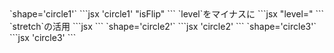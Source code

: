 

<Preview>
	<PreviewTitle>`shape='circle1'`</PreviewTitle>
	<PreviewArea resize p='5'>
		<Box>
			<ShapeDivider shape='circle1' isFlip c='gray'/>
			<Box hasGutter py='50'>
				<Dummy length='l' />
			</Box>
			<ShapeDivider shape='circle1' c='gray'/>
		</Box>
	</PreviewArea>
	<PreviewCode>
		```jsx 'circle1' "isFlip"
		<Box>
			<ShapeDivider shape='circle1' isFlip c='gray'/>
			<Box hasGutter py='50'>
				<Dummy length='l' />
			</Box>
			<ShapeDivider shape='circle1' c='gray'/>
		</Box>
		```
	</PreviewCode>
</Preview>

<Preview>
	<PreviewTitle>`level`をマイナスに</PreviewTitle>
	<PreviewArea resize p='5'>
		<Box>
			<ShapeDivider shape='circle1' isFlip level={-4} c='gray'/>
			<Box hasGutter py='50'>
				<Dummy length='l' />
			</Box>
			<ShapeDivider shape='circle1' level={-4} c='gray'/>
		</Box>
	</PreviewArea>
	<PreviewCode>
		```jsx "level="
		<Box>
			<ShapeDivider shape='circle1' isFlip level={-4} c='gray'/>
			<Box hasGutter py='50'>
				<Dummy length='l' />
			</Box>
			<ShapeDivider shape='circle1' level={-4} c='gray'/>
		</Box>
		```
	</PreviewCode>
</Preview>

<Preview>
	<PreviewTitle>`stretch`の活用</PreviewTitle>
	<PreviewArea resize p='5'>
		<Box>
			<ShapeDivider shape='circle1' isFlip c='gray' level={5} stretch={.25} />
			<Box hasGutter py='50'>
				<Dummy length='l' />
			</Box>
		</Box>
	</PreviewArea>
	<PreviewCode>
		```jsx
		<Box>
			<ShapeDivider shape='circle1' isFlip c='gray' level={5} stretch={.25} />
			<Box hasGutter py='50'>
				<Dummy length='l' />
			</Box>
		</Box>
		```
	</PreviewCode>
</Preview>


<Preview>
	<PreviewTitle>`shape='circle2'`</PreviewTitle>
	<PreviewArea resize p='5'>
		<Box>
			<ShapeDivider shape='circle2' isFlip c='gray'/>
			<Box hasGutter py='50'>
				<Dummy length='l' />
			</Box>
			<ShapeDivider shape='circle2' c='gray' />
		</Box>
	</PreviewArea>
	<PreviewCode>
		```jsx 'circle2'
		<Box>
			<ShapeDivider shape='circle2' isFlip c='gray'/>
			<Box hasGutter py='50'>
				<Dummy length='l' />
			</Box>
			<ShapeDivider shape='circle2' c='gray' />
		</Box>
		```
	</PreviewCode>
</Preview>


<Preview>
	<PreviewTitle>`shape='circle3'`</PreviewTitle>
	<PreviewArea resize p='5'>
		<Box bgc='gray' c='base'>
			<ShapeDivider shape='circle3' level={-3} isFlip c='base'/>
			<Box hasGutter py='50'>
				<Dummy length='l' />
			</Box>
			<ShapeDivider shape='circle3' level={-3} c='base' />
		</Box>
	</PreviewArea>
	<PreviewCode>
		```jsx 'circle3'
		<Box bgc='gray' c='base'>
			<ShapeDivider shape='circle3' level={-3} isFlip c='base'/>
			<Box hasGutter py='50'>
				<Dummy length='l' />
			</Box>
			<ShapeDivider shape='circle3' level={-3} c='base' />
		</Box>
		```
	</PreviewCode>
</Preview>
